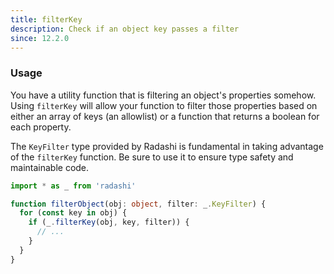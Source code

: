 ```yaml
---
title: filterKey
description: Check if an object key passes a filter
since: 12.2.0
---
```


### Usage

You have a utility function that is filtering an object's properties somehow. Using `filterKey` will allow your function to filter those properties based on either an array of keys (an allowlist) or a function that returns a boolean for each property.

The `KeyFilter` type provided by Radashi is fundamental in taking advantage of the `filterKey` function. Be sure to use it to ensure type safety and maintainable code.

```ts twoslash
import * as _ from 'radashi'

function filterObject(obj: object, filter: _.KeyFilter) {
  for (const key in obj) {
    if (_.filterKey(obj, key, filter)) {
      // ...
    }
  }
}
```
